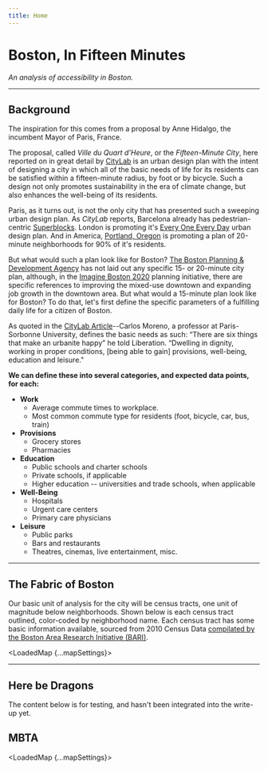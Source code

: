 ```yaml
---
title: Home
---
```



# Boston, In Fifteen Minutes

*An analysis of accessibility in Boston.*
<br/>

***

## Background

The inspiration for this comes from a proposal by Anne Hidalgo, the incumbent Mayor of Paris, France. 

The proposal, called *Ville du Quart d’Heure*, or the *Fifteen-Minute City*, here reported on in great detail by 
[CityLab](https://www.citylab.com/environment/2020/02/paris-election-anne-hidalgo-city-planning-walks-stores-parks/606325/) is an urban design plan
with the intent of designing a city in which all of the basic needs of life for its residents can be satisfied within a fifteen-minute radius, by foot or by bicycle.
Such a design not only promotes sustainability in the era of climate change, but also enhances the well-being of its residents.

Paris, as it turns out, is not the only city that has presented such a sweeping urban design plan. As *CityLab* reports, Barcelona already has 
pedestrian-centric [Superblocks](https://www.citylab.com/transportation/2018/08/inside-a-pedestrian-first-superblock/566864/). London is promoting it's 
[Every One Every Day](https://www.weareeveryone.org/) urban design plan. And in America, [Portland, Oregon](https://www.portlandonline.com/portlandplan/index.cfm?c=52256&a=288098)
is promoting a plan of 20-minute neighborhoods for 90% of it's residents.

But what would such a plan look like for Boston? [The Boston Planning & Development Agency](http://www.bostonplans.org/) has not laid out any specific 15- or 20-minute city plan, 
although, in the [Imagine Boston 2020](https://www.boston.gov/news/mayor-walsh-announces-planning-initiatives-downtown-east-boston-mattapan-newmarket-allston) planning initiative,
there are specific references to improving the mixed-use downtown and expanding job growth in the downtown area. But what would a 15-minute plan look like for Boston? To do that,
let's first define the specific parameters of a fulfilling daily life for a citizen of Boston.

As quoted in the [CityLab Article](https://www.citylab.com/environment/2020/02/paris-election-anne-hidalgo-city-planning-walks-stores-parks/606325/)--Carlos Moreno, a professor at Paris-Sorbonne University, 
defines the basic needs as such: “There are six things that make an urbanite happy” he told Liberation. “Dwelling in dignity, working in proper conditions, [being able to gain] provisions, well-being, education and leisure."

**We can define these into several categories, and expected data points, for each:**

- **Work**
    - Average commute times to workplace.
    - Most common commute type for residents (foot, bicycle, car, bus, train)
- **Provisions**
    - Grocery stores 
    - Pharmacies
- **Education**
    - Public schools and charter schools
    - Private schools, if applicable
    - Higher education -- universities and trade schools, when applicable
- **Well-Being**
    - Hospitals
    - Urgent care centers
    - Primary care physicians
- **Leisure**
    - Public parks
    - Bars and restaurants
    - Theatres, cinemas, live entertainment, misc.

***

## The Fabric of Boston

Our basic unit of analysis for the city will be census tracts, one unit of magnitude below neighborhoods. Shown below is each census tract
outlined, color-coded by neighborhood name. Each census tract has some basic information available, sourced from 2010 Census Data 
[compilated by the Boston Area Research Initiative (BARI)](https://dataverse.harvard.edu/dataset.xhtml?persistentId=doi:10.7910/DVN/SQ6BT4).

<LoadedMap {...mapSettings}>
    <LoadedNeighborhoods />
</LoadedMap>

***

## Here be Dragons

The content below is for testing, and hasn't been integrated into the write-up yet.

## MBTA 
<LoadedMap {...mapSettings}>
    <LoadedMBTA />
</LoadedMap>